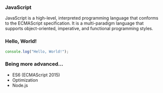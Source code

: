 
### JavaScript

JavaScript is a high-level, interpreted programming language that conforms to the ECMAScript specification. It is a
multi-paradigm language that supports object-oriented, imperative, and functional programming styles.

### Hello, World!

```javascript
console.log("Hello, World!");
```

### Being more advanced...

- ES6 (ECMAScript 2015)
- Optimization
- Node.js

<ProgrammingHub id={id} />
